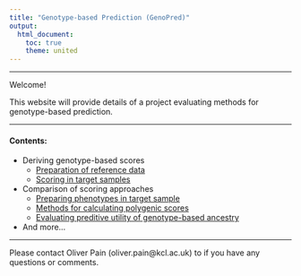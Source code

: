 ```yaml
---
title: "Genotype-based Prediction (GenoPred)"
output: 
  html_document:
    toc: true
    theme: united
---
```


***

Welcome!

This website will provide details of a project evaluating methods for genotype-based prediction.

***

#### Contents:

* Deriving genotype-based scores
  * [Preparation of reference data](https://opain.github.io/GenoPred/Pipeline_prep.html)
  * [Scoring in target samples](https://opain.github.io/GenoPred/Genotype-based_scoring_in_target_samples.html)
* Comparison of scoring approaches
  * [Preparing phenotypes in target sample](https://opain.github.io/GenoPred/Target_sample_phenotype_prep.html)
  * [Methods for calculating polygenic scores](https://opain.github.io/GenoPred/Determine_optimal_polygenic_scoring_approach.html)
  * [Evaluating preditive utility of genotype-based ancestry](https://opain.github.io/GenoPred/Ancestry-based_prediction.html)
* And more...

***

Please contact Oliver Pain (oliver.pain@kcl.ac.uk) to if you have any questions or comments.


